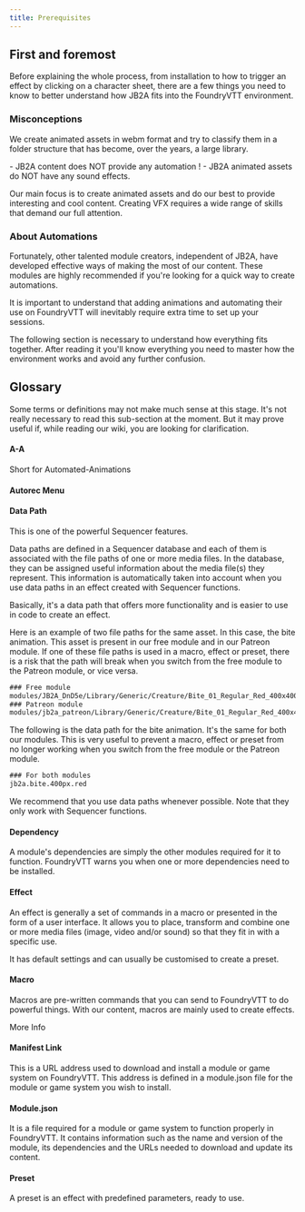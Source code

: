 ```yaml
---
title: Prerequisites
---
```


## First and foremost

Before explaining the whole process, from installation to how to trigger an effect by clicking on a character sheet, there are a few things you need to know to better understand how JB2A fits into the FoundryVTT environment.

### Misconceptions

We create animated assets in webm format and try to classify them in a folder structure that has become, over the years, a large library.

<Aside type="danger" title="Important">
- JB2A content does NOT provide any automation !
- JB2A animated assets do NOT have any sound effects. 
</Aside>

Our main focus is to create animated assets and do our best to provide interesting and cool content. Creating VFX requires a wide range of skills that demand our full attention. 

### About Automations

Fortunately, other talented module creators, independent of JB2A, have developed effective ways of making the most of our content. These modules are highly recommended if you're looking for a quick way to create automations.

<Aside>
It is important to understand that adding animations and automating their use on FoundryVTT will inevitably require extra time to set up your sessions.
</Aside>

The following section is necessary to understand how everything fits together. After reading it you'll know everything you need to master how the environment works and avoid any further confusion.

## Glossary

Some terms or definitions may not make much sense at this stage. It's not really necessary to read this sub-section at the moment. But it may prove useful if, while reading our wiki, you are looking for clarification.

#### A-A

Short for Automated-Animations

<LinkCard title="Automated-Animations" href="/jb2a-wiki/external-resources/community-links#automated-animations" />

#### Autorec Menu

#### Data Path

This is one of the powerful Sequencer features. 

<LinkCard title="Sequencer" href="/jb2a-wiki/external-resources/community-links#sequencer" />

Data paths are defined in a Sequencer database and each of them is associated with the file paths of one or more media files. In the database, they can be assigned useful information about the media file(s) they represent. This information is automatically taken into account when you use data paths in an effect created with Sequencer functions.

Basically, it's a data path that offers more functionality and is easier to use in code to create an effect.

Here is an example of two file paths for the same asset. In this case, the bite animation. This asset is present in our free module and in our Patreon module. If one of these file paths is used in a macro, effect or preset, there is a risk that the path will break when you switch from the free module to the Patreon module, or vice versa.

  ```txt title="File path example" "JB2A_DnD5e" "jb2a_patreon"
  ### Free module
  modules/JB2A_DnD5e/Library/Generic/Creature/Bite_01_Regular_Red_400x400.webm
  ### Patreon module
  modules/jb2a_patreon/Library/Generic/Creature/Bite_01_Regular_Red_400x400.webm
  ```
The following is the data path for the bite animation. It's the same for both our modules. This is very useful to prevent a macro, effect or preset from no longer working when you switch from the free module or the Patreon module.

  ```txt title="Data path example"
  ### For both modules
  jb2a.bite.400px.red
  ```
We recommend that you use data paths whenever possible. Note that they only work with Sequencer functions.

#### Dependency

A module's dependencies are simply the other modules required for it to function. FoundryVTT warns you when one or more dependencies need to be installed.

#### Effect

An effect is generally a set of commands in a macro or presented in the form of a user interface. It allows you to place, transform and combine one or more media files (image, video and/or sound) so that they fit in with a specific use. 

It has default settings and can usually be customised to create a preset.

#### Macro

Macros are pre-written commands that you can send to FoundryVTT to do powerful things. With our content, macros are mainly used to create effects. 

<LinkButton href="https://foundryvtt.com/article/macros/" icon="external" variant="secondary">More Info</LinkButton>

#### Manifest Link

This is a URL address used to download and install a module or game system on FoundryVTT. This address is defined in a module.json file for the module or game system you wish to install.

#### Module.json

It is a file required for a module or game system to function properly in FoundryVTT. It contains information such as the name and version of the module, its dependencies and the URLs needed to download and update its content.

#### Preset

A preset is an effect with predefined parameters, ready to use.
